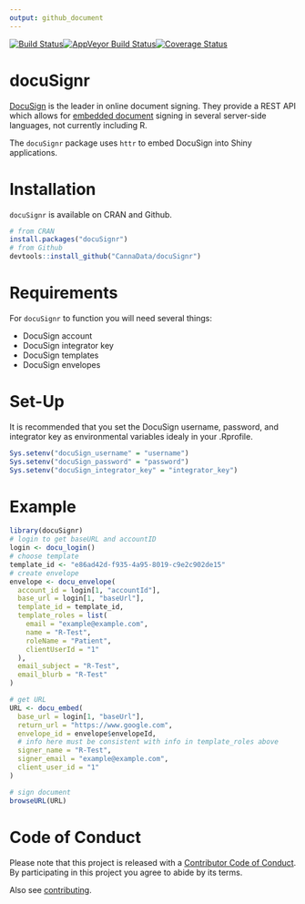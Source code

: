 ```yaml
---
output: github_document
---
```


[![Build Status](https://travis-ci.org/CannaData/docuSignr.svg?branch=master)](https://travis-ci.org/CannaData/docuSignr)[![AppVeyor Build Status](https://ci.appveyor.com/api/projects/status/github/CannaData/docuSignR?branch=master&svg=true)](https://ci.appveyor.com/project/CannaData/docuSignR)[![Coverage Status](https://img.shields.io/codecov/c/github/CannaData/docuSignr/master.svg)](https://codecov.io/github/CannaData/docuSignr?branch=master)

# docuSignr

[DocuSign](https://www.docusign.com/) is the leader in online document signing. They provide a REST API which allows for [embedded document](https://www.docusign.com/developer-center/recipes/signing-from-your-app) signing in several server-side languages, not currently including R. 

The `docuSignr` package uses `httr` to embed DocuSign into Shiny applications. 

# Installation

`docuSignr` is available on CRAN and Github.

```R
# from CRAN
install.packages("docuSignr")
# from Github
devtools::install_github("CannaData/docuSignr")
```

# Requirements

For `docuSignr` to function you will need several things:

- DocuSign account
- DocuSign integrator key
- DocuSign templates
- DocuSign envelopes

# Set-Up

It is recommended that you set the DocuSign username, password, and integrator key as environmental variables idealy in your .Rprofile.

```R
Sys.setenv("docuSign_username" = "username")
Sys.setenv("docuSign_password" = "password")
Sys.setenv("docuSign_integrator_key" = "integrator_key")
```

# Example

```R
library(docuSignr)
# login to get baseURL and accountID
login <- docu_login()
# choose template
template_id <- "e86ad42d-f935-4a95-8019-c9e2c902de15"
# create envelope
envelope <- docu_envelope(
  account_id = login[1, "accountId"],
  base_url = login[1, "baseUrl"],
  template_id = template_id,
  template_roles = list(
    email = "example@example.com",
    name = "R-Test",
    roleName = "Patient",
    clientUserId = "1"
  ),
  email_subject = "R-Test",
  email_blurb = "R-Test"
)

# get URL
URL <- docu_embed(
  base_url = login[1, "baseUrl"],
  return_url = "https://www.google.com",
  envelope_id = envelope$envelopeId,
  # info here must be consistent with info in template_roles above
  signer_name = "R-Test",
  signer_email = "example@example.com",
  client_user_id = "1"
)

# sign document
browseURL(URL)


```

# Code of Conduct

Please note that this project is released with a [Contributor Code of Conduct](CONDUCT.md). By participating in this project you agree to abide by its terms.

Also see [contributing](CONTRIBUTE.md).